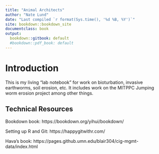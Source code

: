 ```yaml
---
title: "Animal Architects"
author: "Nate Lund"
date: "Last compiled `r format(Sys.time(), '%d %B, %Y')`"
site: bookdown::bookdown_site
documentclass: book
output:
  bookdown::gitbook: default
  #bookdown::pdf_book: default
---
```


# Introduction

This is my living "lab notebook" for work on bioturbation, invasive earthworms, soil erosion, etc. It includes work on the MITPPC Jumping worm erosion project among other things.


## Technical Resources

Bookdown book: https://bookdown.org/yihui/bookdown/

Setting up R and Git: https://happygitwithr.com/

Hava's book: https://pages.github.umn.edu/blair304/cig-mgmt-data/index.html